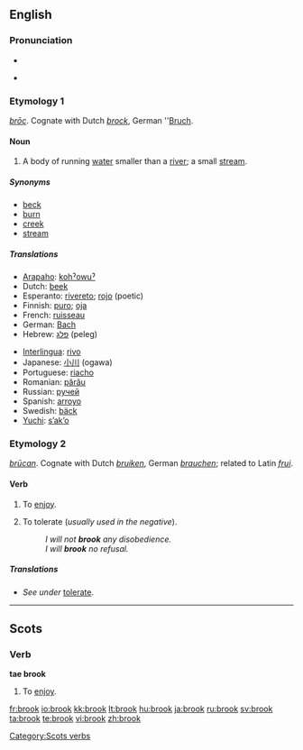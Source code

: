 {{wikipedia|dab=brook}}
==English==

===Pronunciation===
* {{IPA|/brʊk/}}
* {{audio|en-us-brook.ogg|Audio (US)}}
*: {{rhymes|ʊk}}

===Etymology 1===
{{OE.}} ''[[broc|brōc]]''. Cognate with Dutch ''[[brock#Dutch|brock]]'', German ''[[Bruch]].

====Noun====
{{en-noun}}

# A body of running [[water]] smaller than a [[river]]; a small [[stream]].

=====Synonyms=====
* [[beck]]
* [[burn]]
* [[creek]]
* [[stream]]

=====Translations=====
{{trans-top|a small stream}}
* [[Arapaho]]: [[kohˀowuˀ]]
* Dutch: [[beek]] {{f}}
* Esperanto: [[rivereto]]; [[rojo]] (poetic)
* Finnish: [[puro#Finnish|puro]]; [[oja#Finnish|oja]]
* French: [[ruisseau]] {{m}}
* German: [[Bach]] {{m}}
* Hebrew: [[פלג]] (peleg) {{m}}
{{trans-mid}}
* [[Interlingua]]: [[rivo]]
* Japanese: [[小川]] (ogawa)
* Portuguese: [[riacho]] {{m}}
* Romanian: [[părâu]] {{n}}
* Russian: [[ручей]] {{m}}
* Spanish: [[arroyo]] {{m}}
* Swedish: [[bäck]] {{c}}
* [[Yuchi]]: [[sʼakʼo]]
{{trans-bottom}}

===Etymology 2===
{{OE.}} ''[[brucan|brūcan]]''. Cognate with Dutch ''[[bruiken]]'', German ''[[brauchen]]''; related to Latin ''[[frui]]''.

====Verb====
{{en-verb}}

# {{context|transitive|obsolete|except in Scots}} To [[enjoy]].
# {{transitive}} To tolerate (''usually used in the negative'').
#: ''I will not '''brook''' any disobedience.''
#: ''I will '''brook''' no refusal.''

=====Translations=====
* ''See under'' [[tolerate#Translations|tolerate]].

----

==Scots==

===Verb===
'''tae brook'''

# To [[enjoy]].

[[Category:Scots verbs]]

[[fr:brook]]
[[io:brook]]
[[kk:brook]]
[[lt:brook]]
[[hu:brook]]
[[ja:brook]]
[[ru:brook]]
[[sv:brook]]
[[ta:brook]]
[[te:brook]]
[[vi:brook]]
[[zh:brook]]